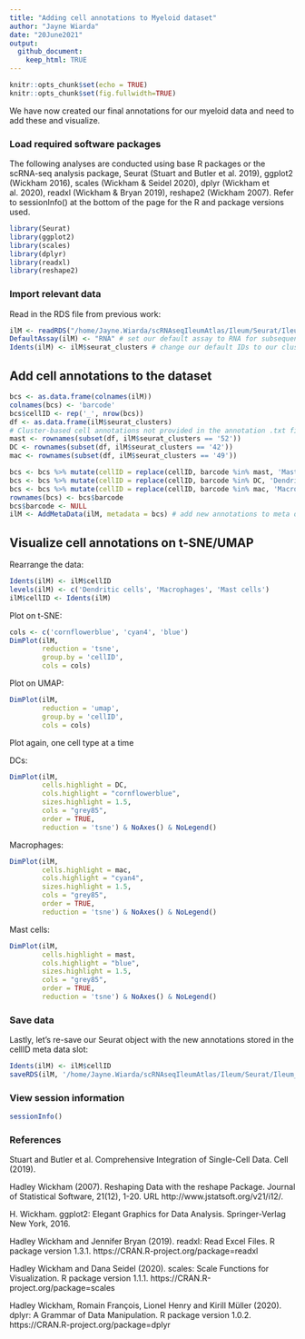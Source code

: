```yaml
---
title: "Adding cell annotations to Myeloid dataset"
author: "Jayne Wiarda"
date: "20June2021"
output: 
  github_document: 
    keep_html: TRUE
---
```



```r
knitr::opts_chunk$set(echo = TRUE)
knitr::opts_chunk$set(fig.fullwidth=TRUE)
```

We have now created our final annotations for our myeloid data and need to add these and visualize.

### Load required software packages

The following analyses are conducted using base R packages or the scRNA-seq analysis package, Seurat (Stuart and Butler et al. 2019), ggplot2 (Wickham 2016), scales (Wickham & Seidel 2020), dplyr (Wickham et al. 2020), readxl (Wickham & Bryan 2019), reshape2 (Wickham 2007). Refer to sessionInfo() at the bottom of the page for the R and package versions used.

```r
library(Seurat)
library(ggplot2)
library(scales)
library(dplyr)
library(readxl)
library(reshape2)
```

### Import relevant data

Read in the RDS file from previous work:

```r
ilM <- readRDS("/home/Jayne.Wiarda/scRNAseqIleumAtlas/Ileum/Seurat/Ileum_MyeloidOnly.rds") 
DefaultAssay(ilM) <- "RNA" # set our default assay to RNA for subsequent work
Idents(ilM) <- ilM$seurat_clusters # change our default IDs to our cluster assignments
```

## Add cell annotations to the dataset

```r
bcs <- as.data.frame(colnames(ilM))
colnames(bcs) <- 'barcode'
bcs$cellID <- rep('_', nrow(bcs))
df <- as.data.frame(ilM$seurat_clusters)
# Cluster-based cell annotations not provided in the annotation .txt files:
mast <- rownames(subset(df, ilM$seurat_clusters == '52'))
DC <- rownames(subset(df, ilM$seurat_clusters == '42'))
mac <- rownames(subset(df, ilM$seurat_clusters == '49'))

bcs <- bcs %>% mutate(cellID = replace(cellID, barcode %in% mast, 'Mast cells'))
bcs <- bcs %>% mutate(cellID = replace(cellID, barcode %in% DC, 'Dendritic cells'))
bcs <- bcs %>% mutate(cellID = replace(cellID, barcode %in% mac, 'Macrophages'))
rownames(bcs) <- bcs$barcode
bcs$barcode <- NULL
ilM <- AddMetaData(ilM, metadata = bcs) # add new annotations to meta data slot
```

## Visualize cell annotations on t-SNE/UMAP

Rearrange the data:

```r
Idents(ilM) <- ilM$cellID
levels(ilM) <- c('Dendritic cells', 'Macrophages', 'Mast cells')
ilM$cellID <- Idents(ilM)
```
                
Plot on t-SNE:

```r
cols <- c('cornflowerblue', 'cyan4', 'blue')
DimPlot(ilM, 
        reduction = 'tsne',
        group.by = 'cellID',
        cols = cols)
```

Plot on UMAP:

```r
DimPlot(ilM, 
        reduction = 'umap',
        group.by = 'cellID',
        cols = cols)
```

Plot again, one cell type at a time

DCs:

```r
DimPlot(ilM, 
        cells.highlight = DC, 
        cols.highlight = "cornflowerblue", 
        sizes.highlight = 1.5,
        cols = "grey85", 
        order = TRUE, 
        reduction = 'tsne') & NoAxes() & NoLegend()
```

Macrophages:

```r
DimPlot(ilM, 
        cells.highlight = mac, 
        cols.highlight = "cyan4", 
        sizes.highlight = 1.5,
        cols = "grey85", 
        order = TRUE, 
        reduction = 'tsne') & NoAxes() & NoLegend()
```

Mast cells:

```r
DimPlot(ilM, 
        cells.highlight = mast, 
        cols.highlight = "blue", 
        sizes.highlight = 1.5,
        cols = "grey85", 
        order = TRUE, 
        reduction = 'tsne') & NoAxes() & NoLegend()
```

### Save data

Lastly, let's re-save our Seurat object with the new annotations stored in the cellID meta data slot:

```r
Idents(ilM) <- ilM$cellID
saveRDS(ilM, '/home/Jayne.Wiarda/scRNAseqIleumAtlas/Ileum/Seurat/Ileum_MyeloidOnly.rds')
```

### View session information

```r
sessionInfo()
```

### References
  
Stuart and Butler et al. Comprehensive Integration of Single-Cell Data. Cell (2019).

Hadley Wickham (2007). Reshaping Data with the reshape Package. Journal of Statistical
  Software, 21(12), 1-20. URL http://www.jstatsoft.org/v21/i12/.

H. Wickham. ggplot2: Elegant Graphics for Data Analysis. Springer-Verlag New York, 2016.

Hadley Wickham and Jennifer Bryan (2019). readxl: Read Excel Files. R package version 1.3.1.
  https://CRAN.R-project.org/package=readxl
  
Hadley Wickham and Dana Seidel (2020). scales: Scale Functions for Visualization. R package version 1.1.1.
  https://CRAN.R-project.org/package=scales
  
Hadley Wickham, Romain François, Lionel Henry and Kirill Müller (2020). dplyr: A Grammar of Data Manipulation.
  R package version 1.0.2. https://CRAN.R-project.org/package=dplyr
